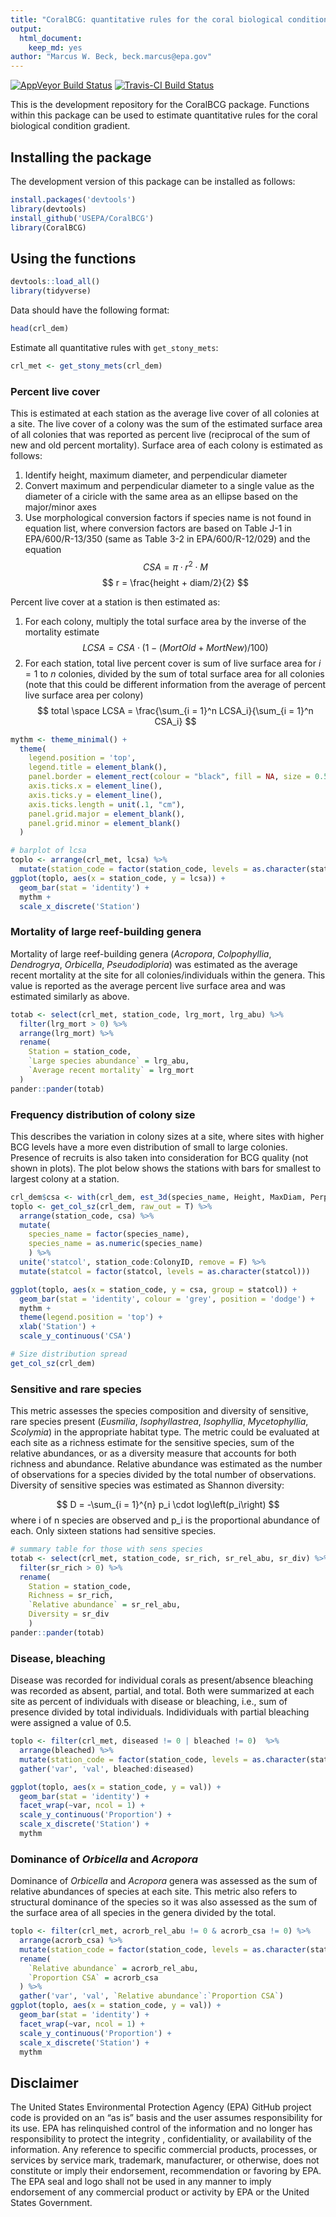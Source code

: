 ```yaml
---
title: "CoralBCG: quantitative rules for the coral biological condition gradient"
output: 
  html_document:
    keep_md: yes
author: "Marcus W. Beck, beck.marcus@epa.gov"
---
```


[![AppVeyor Build Status](https://ci.appveyor.com/api/projects/status/github/fawda123/coral_bcg?branch=master&svg=true)](https://ci.appveyor.com/project/fawda123/coral_bcg)
[![Travis-CI Build Status](https://travis-ci.org/fawda123/coral_bcg.svg?branch=master)](https://travis-ci.org/fawda123/coral_bcg)

This is the development repository for the CoralBCG package. Functions within this package can be used to estimate quantitative rules for the coral biological condition gradient.

## Installing the package

The development version of this package can be installed as follows:

```r
install.packages('devtools')
library(devtools)
install_github('USEPA/CoralBCG')
library(CoralBCG)
```

## Using the functions

```r
devtools::load_all()
library(tidyverse)
```
Data should have the following format:
```r
head(crl_dem)
```

Estimate all quantitative rules with `get_stony_mets`:
```r
crl_met <- get_stony_mets(crl_dem)
```

### Percent live cover

This is estimated at each station as the average live cover of all colonies at a site.  The live cover of a colony was the sum of the estimated surface area of all colonies that was reported as percent live (reciprocal of the sum of new and old percent mortality).  Surface area of each colony is estimated as follows:

 1. Identify height, maximum diameter, and perpendicular diameter
 2. Convert maximum and perpendicular diameter to a single value as the diameter of a ciricle with the same area as an ellipse based on the major/minor axes
 3. Use morphological conversion factors if species name is not found in equation list, where conversion factors are based on Table J-1 in EPA/600/R-13/350 (same as Table 3-2 in EPA/600/R-12/029) and the equation 
$$
CSA = \pi \cdot r^2 \cdot M 
$$
$$
r = \frac{height + diam/2}{2}
$$

Percent live cover at a station is then estimated as:

1. For each colony, multiply the total surface area by the inverse of the mortality estimate
$$
LCSA = CSA \cdot \left(1 - \left(MortOld + MortNew\right)/100\right)
$$
2. For each station, total live percent cover is sum of live surface area for $i = 1$ to $n$ colonies, divided by the sum of total surface area for all colonies (note that this could be different information from the average of percent live surface area per colony)
$$
total \space LCSA = \frac{\sum_{i = 1}^n LCSA_i}{\sum_{i = 1}^n CSA_i}
$$

```r

mythm <- theme_minimal() +
  theme(
    legend.position = 'top', 
    legend.title = element_blank(),
    panel.border = element_rect(colour = "black", fill = NA, size = 0.5),
    axis.ticks.x = element_line(),
    axis.ticks.y = element_line(),
    axis.ticks.length = unit(.1, "cm"), 
    panel.grid.major = element_blank(), 
    panel.grid.minor = element_blank()
  )

# barplot of lcsa
toplo <- arrange(crl_met, lcsa) %>% 
  mutate(station_code = factor(station_code, levels = as.character(station_code)))
ggplot(toplo, aes(x = station_code, y = lcsa)) +
  geom_bar(stat = 'identity') +
  mythm + 
  scale_x_discrete('Station')
```

### Mortality of large reef-building genera

Mortality of large reef-building genera (*Acropora*, *Colpophyllia*, *Dendrogrya*, *Orbicella*, *Pseudodiploria*) was estimated as the average recent mortality at the site for all colonies/individuals within the genera. This value is reported as the average percent live surface area and was estimated similarly as above.

```r
totab <- select(crl_met, station_code, lrg_mort, lrg_abu) %>% 
  filter(lrg_mort > 0) %>% 
  arrange(lrg_mort) %>% 
  rename(
    Station = station_code, 
    `Large species abundance` = lrg_abu, 
    `Average recent mortality` = lrg_mort
  )
pander::pander(totab)
```

### Frequency distribution of colony size

This describes the variation in colony sizes at a site, where sites with higher BCG levels have a more even distribution of small to large colonies.  Presence of recruits is also taken into consideration for BCG quality (not shown in plots).  The plot below shows the stations with bars for smallest to largest colony at a station.

```r
crl_dem$csa <- with(crl_dem, est_3d(species_name, Height, MaxDiam, PerpDiam))
toplo <- get_col_sz(crl_dem, raw_out = T) %>% 
  arrange(station_code, csa) %>% 
  mutate(
    species_name = factor(species_name),
    species_name = as.numeric(species_name)
    ) %>%
  unite('statcol', station_code:ColonyID, remove = F) %>% 
  mutate(statcol = factor(statcol, levels = as.character(statcol)))

ggplot(toplo, aes(x = station_code, y = csa, group = statcol)) + 
  geom_bar(stat = 'identity', colour = 'grey', position = 'dodge') + 
  mythm +
  theme(legend.position = 'top') + 
  xlab('Station') + 
  scale_y_continuous('CSA')

# Size distribution spread
get_col_sz(crl_dem)
```

### Sensitive and rare species

This metric assesses the species composition and diversity of sensitive, rare species present (*Eusmilia*, *Isophyllastrea*, *Isophyllia*, *Mycetophyllia*, *Scolymia*) in the appropriate habitat type. The metric could be evaluated at each site as a richness estimate for the sensitive species, sum of the relative abundances, or as a diversity measure that accounts for both richness and abundance. Relative abundance was estimated as the number of observations for a species divided by the total number of observations. Diversity of sensitive species was estimated as Shannon diversity:

$$
D = -\sum_{i = 1}^{n} p_i \cdot log\left(p_i\right) 
$$
where i of n species are observed and p_i is the proportional abundance of each.  Only sixteen stations had sensitive species.

```r
# summary table for those with sens species
totab <- select(crl_met, station_code, sr_rich, sr_rel_abu, sr_div) %>% 
  filter(sr_rich > 0) %>% 
  rename(
    Station = station_code, 
    Richness = sr_rich, 
    `Relative abundance` = sr_rel_abu, 
    Diversity = sr_div
    )
pander::pander(totab)
```

### Disease, bleaching

Disease was recorded for individual corals as present/absence bleaching was recorded as absent, partial, and total. Both were summarized at each site as percent of individuals with disease or bleaching, i.e., sum of presence divided by total individuals.  Indidividuals with partial bleaching were assigned a value of 0.5.

```r
toplo <- filter(crl_met, diseased != 0 | bleached != 0)  %>% 
  arrange(bleached) %>% 
  mutate(station_code = factor(station_code, levels = as.character(station_code))) %>% 
  gather('var', 'val', bleached:diseased)

ggplot(toplo, aes(x = station_code, y = val)) + 
  geom_bar(stat = 'identity') + 
  facet_wrap(~var, ncol = 1) + 
  scale_y_continuous('Proportion') + 
  scale_x_discrete('Station') + 
  mythm
```

### Dominance of *Orbicella* and *Acropora*

Dominance of *Orbicella* and *Acropora* genera was assessed as the sum of relative abundances of species at each site. This metric also refers to structural dominance of the species so it was also assessed as the sum of the surface area of all species in the genera divided by the total.

```r
toplo <- filter(crl_met, acrorb_rel_abu != 0 & acrorb_csa != 0) %>% 
  arrange(acrorb_csa) %>% 
  mutate(station_code = factor(station_code, levels = as.character(station_code))) %>% 
  rename(
    `Relative abundance` = acrorb_rel_abu,
    `Proportion CSA` = acrorb_csa
  ) %>% 
  gather('var', 'val', `Relative abundance`:`Proportion CSA`)
ggplot(toplo, aes(x = station_code, y = val)) + 
  geom_bar(stat = 'identity') + 
  facet_wrap(~var, ncol = 1) + 
  scale_y_continuous('Proportion') + 
  scale_x_discrete('Station') + 
  mythm
```

## Disclaimer

The United States Environmental Protection Agency (EPA) GitHub project code is provided on an "as is" basis and the user assumes responsibility for its use.  EPA has relinquished control of the information and no longer has responsibility to protect the integrity , confidentiality, or availability of the information.  Any reference to specific commercial products, processes, or services by service mark, trademark, manufacturer, or otherwise, does not constitute or imply their endorsement, recommendation or favoring by EPA.  The EPA seal and logo shall not be used in any manner to imply endorsement of any commercial product or activity by EPA or the United States Government.
